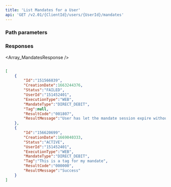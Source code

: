 ```yaml
---
title: 'List Mandates for a User'  
api: 'GET /v2.01/{ClientId}/users/{UserId}/mandates'  
---
```




### Path parameters  

<UserId />  

### Responses  

<AccordionGroup><Accordion title="200">  

<Array_MandatesResponse /></Accordion></AccordionGroup>  

<ResponseExample>  

```json 200  

[
    {
        "Id":"151566839",
        "CreationDate":1663244376,
        "Status":"FAILED",
        "UserId":"151452401",
        "ExecutionType":"WEB",
        "MandateType":"DIRECT_DEBIT",
        "Tag":null,
        "ResultCode":"001807",
        "ResultMessage":"User has let the mandate session expire without confirming"
    },
    {
        "Id":"156620699",
        "CreationDate":1669040333,
        "Status":"ACTIVE",
        "UserId":"151452401",
        "ExecutionType":"WEB",
        "MandateType":"DIRECT_DEBIT",
        "Tag":"This is a tag for my mandate",
        "ResultCode":"000000",
        "ResultMessage":"Success"
    }
]  

 ```  

</ResponseExample>  

<RequestExample>  
    <PhpListMandatesUser />
    <NodeListMandatesUser />
    <RubyListMandatesUser />
    <PythonListUserMandates />
</RequestExample>